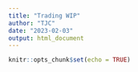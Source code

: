 ```yaml
---
title: "Trading WIP"
author: "TJC"
date: "2023-02-03"
output: html_document
---
```


```r
knitr::opts_chunk$set(echo = TRUE)
```


